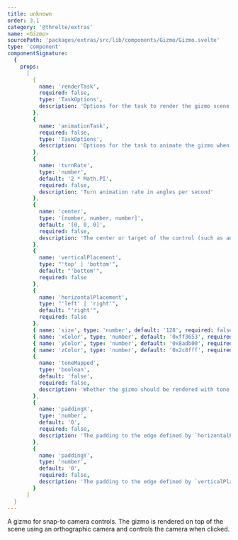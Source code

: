 ```yaml
---
title: unknown
order: 3.1
category: '@threlte/extras'
name: <Gizmo>
sourcePath: 'packages/extras/src/lib/components/Gizmo/Gizmo.svelte'
type: 'component'
componentSignature:
  {
    props:
      [
        {
          name: 'renderTask',
          required: false,
          type: 'TaskOptions',
          description: 'Options for the task to render the gizmo scene in the viewport. By default, this happens after the `autoRenderTask`.'
        },
        {
          name: 'animationTask',
          required: false,
          type: 'TaskOptions',
          description: 'Options for the task to animate the gizmo when the user clicks one of the handles. By default, this task is added to the `mainStage`.'
        },
        {
          name: 'turnRate',
          type: 'number',
          default: '2 * Math.PI',
          required: false,
          description: 'Turn animation rate in angles per second'
        },
        {
          name: 'center',
          type: '[number, number, number]',
          default: '[0, 0, 0]',
          required: false,
          description: 'The center or target of the control (such as an orbit controller), if it exists.'
        },
        {
          name: 'verticalPlacement',
          type: "'top' | 'bottom'",
          default: "'bottom'",
          required: false
        },
        {
          name: 'horizontalPlacement',
          type: "'left' | 'right'",
          default: "'right'",
          required: false
        },
        { name: 'size', type: 'number', default: '128', required: false },
        { name: 'xColor', type: 'number', default: '0xff3653', required: false },
        { name: 'yColor', type: 'number', default: '0x8adb00', required: false },
        { name: 'zColor', type: 'number', default: '0x2c8fff', required: false },
        {
          name: 'toneMapped',
          type: 'boolean',
          default: 'false',
          required: false,
          description: 'Whether the gizmo should be rendered with tone mapping applied. If set to `true`, the tone mapping declared on `<Canvas>` is used.'
        },
        {
          name: 'paddingX',
          type: 'number',
          default: '0',
          required: false,
          description: 'The padding to the edge defined by `horizontalPlacement`.'
        },
        {
          name: 'paddingY',
          type: 'number',
          default: '0',
          required: false,
          description: 'The padding to the edge defined by `verticalPlacement`.'
        }
      ]
  }
---
```


A gizmo for snap-to camera controls. The gizmo is rendered on top of the scene using an orthographic camera and controls the camera when clicked.

<Example path="extras/gizmo" />
